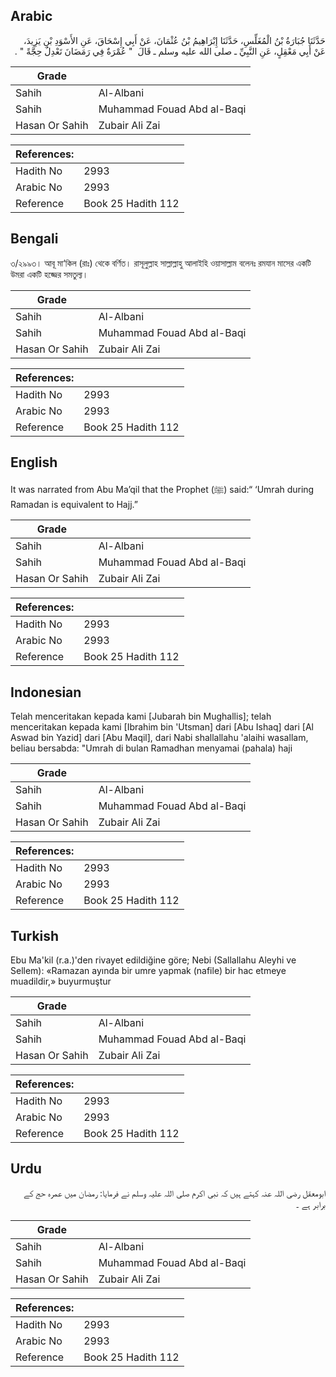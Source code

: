 ## Arabic


<div dir="rtl" lang="ar" style={{fontSize:'larger',backgroundColor:'#f8f9fa',padding:20}}>
حَدَّثَنَا جُبَارَةُ بْنُ الْمُغَلِّسِ، حَدَّثَنَا إِبْرَاهِيمُ بْنُ عُثْمَانَ، عَنْ أَبِي إِسْحَاقَ، عَنِ الأَسْوَدِ بْنِ يَزِيدَ، عَنْ أَبِي مَعْقِلٍ، عَنِ النَّبِيِّ ـ صلى الله عليه وسلم ـ قَالَ ‏ "‏ عُمْرَةٌ فِي رَمَضَانَ تَعْدِلُ حِجَّةً ‏"‏ ‏.‏
</div>
<div style={{backgroundColor:'#f8f9fa',padding:20, marginBottom: 10}}><table> <thead> <tr> <th>Grade</th> <th></th> </tr> </thead> <tbody> <tr><td>Sahih</td><td>Al-Albani</td></tr><tr><td>Sahih</td><td>Muhammad Fouad Abd al-Baqi</td></tr><tr><td>Hasan Or Sahih</td><td>Zubair Ali Zai</td></tr></tbody></table><table> <thead> <tr> <th>References:</th> <th></th> </tr> </thead> <tbody><tr><td>Hadith No</td><td>2993</td></tr><tr><td>Arabic No</td><td>2993</td></tr><tr><td>Reference</td><td>Book 25 Hadith 112</td></tr></tbody></table></div>

## Bengali


<div dir="ltr" lang="bn" style={{fontSize:'larger',backgroundColor:'#f8f9fa',padding:20}}>
৩/২৯৯৩। আবূ মা‘কিল (রাঃ) থেকে বর্ণিত। রাসূলুল্লাহ সাল্লাল্লাহু আলাইহি ওয়াসাল্লাম বলেনঃ রমযান মাসের একটি উমরা একটি হজ্জের সমতুল্য।
</div>
<div style={{backgroundColor:'#f8f9fa',padding:20, marginBottom: 10}}><table> <thead> <tr> <th>Grade</th> <th></th> </tr> </thead> <tbody> <tr><td>Sahih</td><td>Al-Albani</td></tr><tr><td>Sahih</td><td>Muhammad Fouad Abd al-Baqi</td></tr><tr><td>Hasan Or Sahih</td><td>Zubair Ali Zai</td></tr></tbody></table><table> <thead> <tr> <th>References:</th> <th></th> </tr> </thead> <tbody><tr><td>Hadith No</td><td>2993</td></tr><tr><td>Arabic No</td><td>2993</td></tr><tr><td>Reference</td><td>Book 25 Hadith 112</td></tr></tbody></table></div>

## English


<div dir="ltr" lang="en" style={{fontSize:'larger',backgroundColor:'#f8f9fa',padding:20}}>
It was narrated from Abu Ma’qil that the Prophet (ﷺ) said:“ ‘Umrah during Ramadan is equivalent to Hajj.”
</div>
<div style={{backgroundColor:'#f8f9fa',padding:20, marginBottom: 10}}><table> <thead> <tr> <th>Grade</th> <th></th> </tr> </thead> <tbody> <tr><td>Sahih</td><td>Al-Albani</td></tr><tr><td>Sahih</td><td>Muhammad Fouad Abd al-Baqi</td></tr><tr><td>Hasan Or Sahih</td><td>Zubair Ali Zai</td></tr></tbody></table><table> <thead> <tr> <th>References:</th> <th></th> </tr> </thead> <tbody><tr><td>Hadith No</td><td>2993</td></tr><tr><td>Arabic No</td><td>2993</td></tr><tr><td>Reference</td><td>Book 25 Hadith 112</td></tr></tbody></table></div>

## Indonesian


<div dir="ltr" lang="id" style={{fontSize:'larger',backgroundColor:'#f8f9fa',padding:20}}>
Telah menceritakan kepada kami [Jubarah bin Mughallis]; telah menceritakan kepada kami [Ibrahim bin 'Utsman] dari [Abu Ishaq] dari [Al Aswad bin Yazid] dari [Abu Maqil], dari Nabi shallallahu 'alaihi wasallam, beliau bersabda: "Umrah di bulan Ramadhan menyamai (pahala) haji
</div>
<div style={{backgroundColor:'#f8f9fa',padding:20, marginBottom: 10}}><table> <thead> <tr> <th>Grade</th> <th></th> </tr> </thead> <tbody> <tr><td>Sahih</td><td>Al-Albani</td></tr><tr><td>Sahih</td><td>Muhammad Fouad Abd al-Baqi</td></tr><tr><td>Hasan Or Sahih</td><td>Zubair Ali Zai</td></tr></tbody></table><table> <thead> <tr> <th>References:</th> <th></th> </tr> </thead> <tbody><tr><td>Hadith No</td><td>2993</td></tr><tr><td>Arabic No</td><td>2993</td></tr><tr><td>Reference</td><td>Book 25 Hadith 112</td></tr></tbody></table></div>

## Turkish


<div dir="ltr" lang="tr" style={{fontSize:'larger',backgroundColor:'#f8f9fa',padding:20}}>
Ebu Ma'kil (r.a.)'den rivayet edildiğine göre; Nebi (Sallallahu Aleyhi ve Sellem): «Ramazan ayında bir umre yapmak (nafile) bir hac etmeye muadildir,» buyurmuştur
</div>
<div style={{backgroundColor:'#f8f9fa',padding:20, marginBottom: 10}}><table> <thead> <tr> <th>Grade</th> <th></th> </tr> </thead> <tbody> <tr><td>Sahih</td><td>Al-Albani</td></tr><tr><td>Sahih</td><td>Muhammad Fouad Abd al-Baqi</td></tr><tr><td>Hasan Or Sahih</td><td>Zubair Ali Zai</td></tr></tbody></table><table> <thead> <tr> <th>References:</th> <th></th> </tr> </thead> <tbody><tr><td>Hadith No</td><td>2993</td></tr><tr><td>Arabic No</td><td>2993</td></tr><tr><td>Reference</td><td>Book 25 Hadith 112</td></tr></tbody></table></div>

## Urdu


<div dir="rtl" lang="ur" style={{fontSize:'larger',backgroundColor:'#f8f9fa',padding:20}}>
ابومعقل رضی اللہ عنہ کہتے ہیں کہ نبی اکرم صلی اللہ علیہ وسلم نے فرمایا: رمضان میں عمرہ حج کے برابر ہے ۔
</div>
<div style={{backgroundColor:'#f8f9fa',padding:20, marginBottom: 10}}><table> <thead> <tr> <th>Grade</th> <th></th> </tr> </thead> <tbody> <tr><td>Sahih</td><td>Al-Albani</td></tr><tr><td>Sahih</td><td>Muhammad Fouad Abd al-Baqi</td></tr><tr><td>Hasan Or Sahih</td><td>Zubair Ali Zai</td></tr></tbody></table><table> <thead> <tr> <th>References:</th> <th></th> </tr> </thead> <tbody><tr><td>Hadith No</td><td>2993</td></tr><tr><td>Arabic No</td><td>2993</td></tr><tr><td>Reference</td><td>Book 25 Hadith 112</td></tr></tbody></table></div>